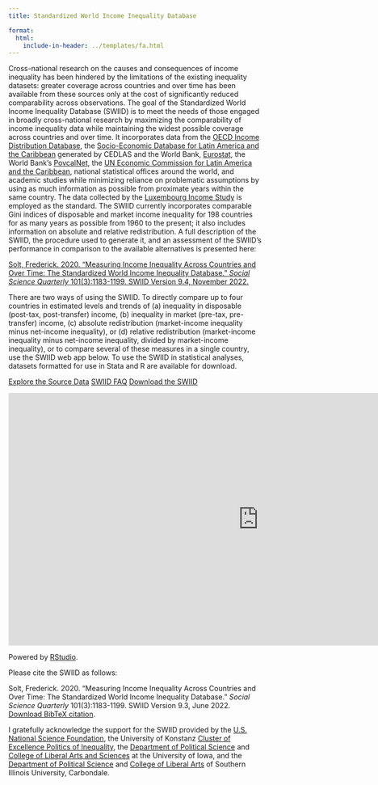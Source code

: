 ```yaml
---
title: Standardized World Income Inequality Database

format:
  html:
    include-in-header: ../templates/fa.html
---
```


Cross-national research on the causes and consequences of income inequality has been hindered by the limitations of the existing inequality datasets: greater coverage across countries and over time has been available from these sources only at the cost of significantly reduced comparability across observations.  The goal of the Standardized World Income Inequality Database (SWIID) is to meet the needs of those engaged in broadly cross-national research by maximizing the comparability of income inequality data while maintaining the widest possible coverage across countries and over time.  It incorporates data from the [OECD Income Distribution Database](https://www.oecd.org/social/income-distribution-database.htm), the [Socio-Economic Database for Latin America and the Caribbean](http://www.cedlas.econo.unlp.edu.ar/wp/en/estadisticas/sedlac/) generated by CEDLAS and the World Bank, [Eurostat](https://ec.europa.eu/eurostat/), the World Bank's [PovcalNet](http://iresearch.worldbank.org/PovcalNet/home.aspx), the [UN Economic Commission for Latin America and the Caribbean](http://interwp.cepal.org/sisgen/ConsultaIntegrada.asp?idIndicador=250&idioma=e), national statistical offices around the world, and academic studies while minimizing reliance on problematic assumptions by using as much information as possible from proximate years within the same country.  The data collected by the [Luxembourg Income Study](http://www.lisdatacenter.org/our-data/lis-database/) is employed as the standard.  The SWIID currently incorporates comparable Gini indices of disposable and market income inequality for 198 countries for as many years as possible from 1960 to the present; it also includes information on absolute and relative redistribution.  A full description of the SWIID, the procedure used to generate it, and an assessment of the SWIID's performance in comparison to the available alternatives is presented here: 

[Solt, Frederick. 2020. "Measuring Income Inequality Across Countries and Over Time: The Standardized World Income Inequality Database." _Social Science Quarterly_ 101(3):1183-1199. SWIID Version 9.4, November 2022.](/res/published/solt2020)

There are two ways of using the SWIID.  To directly compare up to four countries in estimated levels and trends of (a) inequality in disposable (post-tax, post-transfer) income, (b) inequality in market (pre-tax, pre-transfer) income, &#40;c) absolute redistribution (market-income inequality minus net-income inequality), or (d) relative redistribution (market-income inequality minus net-income inequality, divided by market-income inequality), or to compare several of these measures in a single country, use the SWIID web app below.  To use the SWIID in statistical analyses, datasets formatted for use in Stata and R are available for download.

<!-- <a class="button" href="swiid_source/">Explore the Source Data</a> -->
<!-- <a class="button" href="swiid_faq/">SWIID FAQ</a> -->
<!-- <a class="button" href="swiid_downloads/">Download the SWIID</a> -->

[<i class="fa-regular fa-compass"></i> Explore the Source Data](swiid_source/){.btn-custom .btn role="button"}  [<i class="fa-solid fa-circle-question"></i> SWIID FAQ](swiid_faq/){.btn-custom .btn role="button"}  [<i class="fa-solid fa-cloud-arrow-down"></i> Download the SWIID](swiid_downloads/){.btn-custom .btn role="button"} 

<iframe src="https://fsolt.shinyapps.io/SWIIDweb" style="border: none; width: 990px; height: 500px"></iframe>

Powered by [RStudio](http://shiny.rstudio.com). 

Please cite the SWIID as follows:

Solt, Frederick. 2020. "Measuring Income Inequality Across Countries and Over Time: The Standardized World Income Inequality Database." _Social Science Quarterly_ 101(3):1183-1199.  SWIID Version 9.3, June 2022.  <br />[Download BibTeX citation](/papers/solt2020/solt2020.bib).
<br />

I gratefully acknowledge the support for the SWIID provided by the [U.S. National Science Foundation](https://www.nsf.gov/awardsearch/showAward?AWD_ID=1533746), the University of Konstanz [Cluster of Excellence Politics of Inequality](https://www.exc.uni-konstanz.de/en/inequality/), the [Department of Political Science](http://clas.uiowa.edu/polisci/) and [College of Liberal Arts and Sciences](http://clas.uiowa.edu/) at the University of Iowa, and the [Department of Political Science](https://academics.siu.edu/public-policy/political-science/) and [College of Liberal Arts](https://cola.siu.edu) of Southern Illinois University, Carbondale.